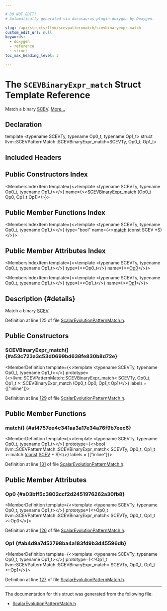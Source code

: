 ```yaml
---

# DO NOT EDIT!
# Automatically generated via docusaurus-plugin-doxygen by Doxygen.

slug: /api/structs/llvm/scevpatternmatch/scevbinaryexpr-match
custom_edit_url: null
keywords:
  - doxygen
  - reference
  - struct
toc_max_heading_level: 3

---
```





# The `SCEVBinaryExpr_match` Struct Template Reference

<DoxygenPage pluginConfig={pluginConfig}>

Match a binary <a href="/docs/api/classes/llvm/scev">SCEV</a>. <a href="#details">More...</a>

## Declaration

<CodeBlock>template &lt;typename SCEVTy, typename Op0&#95;t, typename Op1&#95;t&gt;
struct llvm::SCEVPatternMatch::SCEVBinaryExpr_match&lt;SCEVTy, Op0&#95;t, Op1&#95;t&gt;</CodeBlock>

## Included Headers

<IncludesList>
<IncludesListItem
  filePath="llvm/Analysis/ScalarEvolutionPatternMatch.h"
  permalink="/docs/api/files/include/include/llvm/include/llvm/analysis/scalarevolutionpatternmatch-h"
  isLocal="true" />
</IncludesList>

## Public Constructors Index

<MembersIndex>

<MembersIndexItem
  template={<>template &lt;typename SCEVTy, typename Op0&#95;t, typename Op1&#95;t&gt;</>}
  name={<><a href="#a53c723a3c53d0699bd638fe830b8d72e">SCEVBinaryExpr&#95;match</a> (Op0&#95;t Op0, Op1&#95;t Op1)</>}>
</MembersIndexItem>

</MembersIndex>

## Public Member Functions Index

<MembersIndex>

<MembersIndexItem
  template={<>template &lt;typename SCEVTy, typename Op0&#95;t, typename Op1&#95;t&gt;</>}
  type="bool"
  name={<><a href="#af4757ee4c341aa3a17e34a76f9b7eec6">match</a> (const SCEV &#42;S)</>}>
</MembersIndexItem>

</MembersIndex>

## Public Member Attributes Index

<MembersIndex>

<MembersIndexItem
  template={<>template &lt;typename SCEVTy, typename Op0&#95;t, typename Op1&#95;t&gt;</>}
  type={<>Op0&#95;t</>}
  name={<><a href="#a03bff5c3802ccf2d2451976262a30fb8">Op0</a></>}>
</MembersIndexItem>

<MembersIndexItem
  template={<>template &lt;typename SCEVTy, typename Op0&#95;t, typename Op1&#95;t&gt;</>}
  type={<>Op1&#95;t</>}
  name={<><a href="#ab4d9a7d52798ba4a183fd9b3d45596db">Op1</a></>}>
</MembersIndexItem>

</MembersIndex>

## Description {#details}

Match a binary <a href="/docs/api/classes/llvm/scev">SCEV</a>.

Definition at line 125 of file <a href="/docs/api/files/include/include/llvm/include/llvm/analysis/scalarevolutionpatternmatch-h">ScalarEvolutionPatternMatch.h</a>.

<SectionDefinition>

## Public Constructors

### SCEVBinaryExpr&#95;match() {#a53c723a3c53d0699bd638fe830b8d72e}

<MemberDefinition
  template={<>template &lt;typename SCEVTy, typename Op0&#95;t, typename Op1&#95;t&gt;</>}
  prototype={<>llvm::SCEVPatternMatch::SCEVBinaryExpr&#95;match&lt; SCEVTy, Op0&#95;t, Op1&#95;t &gt;::SCEVBinaryExpr&#95;match (Op0&#95;t Op0, Op1&#95;t Op1)</>}
  labels = {["inline"]}>

Definition at line <a href="/docs/api/files/include/include/llvm/include/llvm/analysis/scalarevolutionpatternmatch-h/#l00129">129</a> of file <a href="/docs/api/files/include/include/llvm/include/llvm/analysis/scalarevolutionpatternmatch-h">ScalarEvolutionPatternMatch.h</a>.
</MemberDefinition>

</SectionDefinition>

<SectionDefinition>

## Public Member Functions

### match() {#af4757ee4c341aa3a17e34a76f9b7eec6}

<MemberDefinition
  template={<>template &lt;typename SCEVTy, typename Op0&#95;t, typename Op1&#95;t&gt;</>}
  prototype={<>bool llvm::SCEVPatternMatch::SCEVBinaryExpr&#95;match&lt; SCEVTy, Op0&#95;t, Op1&#95;t &gt;::match (<a href="/docs/api/files/lib/lib/target/lib/target/aarch64/aarch64promoteconstant-cpp/#a90f8350fecae261c25be85d38b451bff">const</a> <a href="/docs/api/classes/llvm/scev">SCEV</a> &#42; S)</>}
  labels = {["inline"]}>

Definition at line <a href="/docs/api/files/include/include/llvm/include/llvm/analysis/scalarevolutionpatternmatch-h/#l00131">131</a> of file <a href="/docs/api/files/include/include/llvm/include/llvm/analysis/scalarevolutionpatternmatch-h">ScalarEvolutionPatternMatch.h</a>.
</MemberDefinition>

</SectionDefinition>

<SectionDefinition>

## Public Member Attributes

### Op0 {#a03bff5c3802ccf2d2451976262a30fb8}

<MemberDefinition
  template={<>template &lt;typename SCEVTy, typename Op0&#95;t, typename Op1&#95;t&gt;</>}
  prototype={<>Op0&#95;t llvm::SCEVPatternMatch::SCEVBinaryExpr&#95;match&lt; SCEVTy, Op0&#95;t, Op1&#95;t &gt;::Op0</>}>

Definition at line <a href="/docs/api/files/include/include/llvm/include/llvm/analysis/scalarevolutionpatternmatch-h/#l00126">126</a> of file <a href="/docs/api/files/include/include/llvm/include/llvm/analysis/scalarevolutionpatternmatch-h">ScalarEvolutionPatternMatch.h</a>.
</MemberDefinition>

### Op1 {#ab4d9a7d52798ba4a183fd9b3d45596db}

<MemberDefinition
  template={<>template &lt;typename SCEVTy, typename Op0&#95;t, typename Op1&#95;t&gt;</>}
  prototype={<>Op1&#95;t llvm::SCEVPatternMatch::SCEVBinaryExpr&#95;match&lt; SCEVTy, Op0&#95;t, Op1&#95;t &gt;::Op1</>}>

Definition at line <a href="/docs/api/files/include/include/llvm/include/llvm/analysis/scalarevolutionpatternmatch-h/#l00127">127</a> of file <a href="/docs/api/files/include/include/llvm/include/llvm/analysis/scalarevolutionpatternmatch-h">ScalarEvolutionPatternMatch.h</a>.
</MemberDefinition>

</SectionDefinition>

<hr/>

The documentation for this struct was generated from the following file:

<ul>
<li><a href="/docs/api/files/include/include/llvm/include/llvm/analysis/scalarevolutionpatternmatch-h">ScalarEvolutionPatternMatch.h</a></li>
</ul>

</DoxygenPage>
